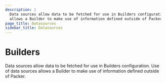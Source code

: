 ```yaml
---
description: |
  Data sources allow data to be fetched for use in Builders configuration. Use of data sources
  allows a Builder to make use of information defined outside of Packer.
page_title: Datasources
sidebar_title: Datasources
---
```


# Builders

Data sources allow data to be fetched for use in Builders configuration. Use of data sources
allows a Builder to make use of information defined outside of Packer.
